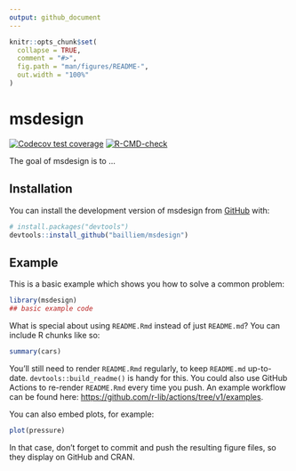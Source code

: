 ```yaml
---
output: github_document
---
```


<!-- README.md is generated from README.Rmd. Please edit that file -->

```r
knitr::opts_chunk$set(
  collapse = TRUE,
  comment = "#>",
  fig.path = "man/figures/README-",
  out.width = "100%"
)
```

# msdesign

<!-- badges: start -->
[![Codecov test coverage](https://codecov.io/gh/bailliem/msdesign/branch/master/graph/badge.svg)](https://app.codecov.io/gh/bailliem/msdesign?branch=master)
[![R-CMD-check](https://github.com/bailliem/msdesign/actions/workflows/R-CMD-check.yaml/badge.svg)](https://github.com/bailliem/msdesign/actions/workflows/R-CMD-check.yaml)
<!-- badges: end -->

The goal of msdesign is to ...

## Installation

You can install the development version of msdesign from [GitHub](https://github.com/) with:

``` r
# install.packages("devtools")
devtools::install_github("bailliem/msdesign")
```

## Example

This is a basic example which shows you how to solve a common problem:

```r
library(msdesign)
## basic example code
```

What is special about using `README.Rmd` instead of just `README.md`? You can include R chunks like so:

```r
summary(cars)
```

You'll still need to render `README.Rmd` regularly, to keep `README.md` up-to-date. `devtools::build_readme()` is handy for this. You could also use GitHub Actions to re-render `README.Rmd` every time you push. An example workflow can be found here: <https://github.com/r-lib/actions/tree/v1/examples>.

You can also embed plots, for example:

```r
plot(pressure)
```

In that case, don't forget to commit and push the resulting figure files, so they display on GitHub and CRAN.
